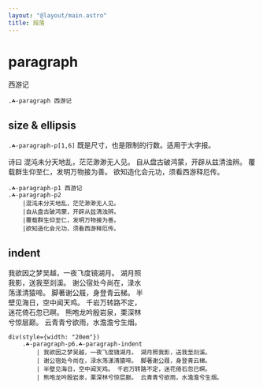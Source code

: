 ```yaml
---
layout: "@layout/main.astro"
title: 段落
---
```



# paragraph

<Paragraph>西游记</Paragraph>

```pug
.☘-paragraph 西游记
```


## size & ellipsis

`.☘-paragraph-p[1,6]` 既是尺寸，也是限制的行数。适用于大字报。

<Paragraph size="p1">诗曰</Paragraph>
<Paragraph size="p2">混沌未分天地乱，茫茫渺渺无人见。
自从盘古破鸿蒙，开辟从兹清浊辨。
覆载群生仰至仁，发明万物接为善。
欲知造化会元功，须看西游释厄传。</Paragraph>

```pug
.☘-paragraph-p1 西游记
.☘-paragraph-p2 
    |混沌未分天地乱，茫茫渺渺无人见。
    |自从盘古破鸿蒙，开辟从兹清浊辨。
    |覆载群生仰至仁，发明万物接为善。
    |欲知造化会元功，须看西游释厄传。
```


## indent

<div style='width: 20em'><Paragraph size='p6' indent>我欲因之梦吴越，一夜飞度镜湖月。 湖月照我影，送我至剡溪。 谢公宿处今尚在，渌水荡漾清猿啼。 脚著谢公屐，身登青云梯。 半壁见海日，空中闻天鸡。 千岩万转路不定，迷花倚石忽已暝。 熊咆龙吟殷岩泉，栗深林兮惊层巅。 云青青兮欲雨，水澹澹兮生烟。</Paragraph></div>

```pug
div(style={width: "20em"})
    .☘-paragraph-p6.☘-paragraph-indent
        | 我欲因之梦吴越，一夜飞度镜湖月。 湖月照我影，送我至剡溪。
        | 谢公宿处今尚在，渌水荡漾清猿啼。 脚著谢公屐，身登青云梯。
        | 半壁见海日，空中闻天鸡。 千岩万转路不定，迷花倚石忽已暝。
        | 熊咆龙吟殷岩泉，栗深林兮惊层巅。 云青青兮欲雨，水澹澹兮生烟。
```